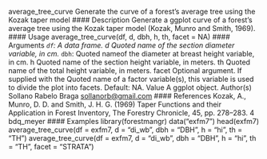 average_tree_curve Generate the curve of a forest’s average tree using the Kozak taper
model
#### Description
Generate a ggplot curve of a forest’s average tree using the Kozak taper model (Kozak, Munro and
Smith, 1969).
#### Usage
average_tree_curve(df, d, dbh, h, th, facet = NA)
#### Arguments 
*``df``: A data frame.
d Quoted name of the section diameter variable, in cm.
* ``dbh``: Quoted nameof the diameter at breast height variable, in cm.
h Quoted name of the section height variable, in meters.
th Quoted name of the total height variable, in meters.
facet Optional argument. If supplied with the Quoted name of a factor variable(s),
this variable is used to divide the plot into facets. Default: NA.
Value
A ggplot object.
Author(s)
Sollano Rabelo Braga <sollanorb@gmail.com>
#### References
Kozak, A., Munro, D. D. and Smith, J. H. G. (1969) Taper Functions and their Application in Forest
Inventory, The Forestry Chronicle, 45, pp. 278–283.
4 bdq_meyer
#### Examples
library(forestmangr)
data("exfm7")
head(exfm7)
average_tree_curve(df = exfm7, d = "di_wb", dbh = "DBH", h = "hi", th = "TH")
average_tree_curve(df = exfm7, d = "di_wb", dbh = "DBH", h = "hi", th = "TH", facet = "STRATA")



